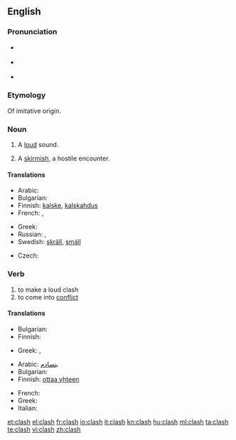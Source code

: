 {{wikipedia}}
==English==

===Pronunciation===
* {{a|UK}} {{IPA|/ˈklɑːʃ/}}
* {{a|UK}} {{IPA|/ˈklæʃ/}}
* {{rhymes|æʃ}}

===Etymology===
Of imitative origin.

===Noun===
{{en-noun|es}}

# {{onomat}} A [[loud]] sound.
# {{military}} A [[skirmish]], a hostile encounter.

====Translations====
{{trans-top|loud sound}}
* Arabic: {{t|ar|تصادم|sc=Arab}}
* Bulgarian: {{t|bg|трясък|m|sc=Cyrl}}
* Finnish: [[kalske]], [[kalskahdus]]
* French: {{t+|fr|fracas}}, {{t+|fr|cliquetis}}
{{trans-mid}}
* Greek: {{t+|el|κλαγγή|f|tr=klagi|sc=Grek}}
* Russian: {{t+|ru|лязг|sc=Cyrl}}, {{t+|ru|громыхание|sc=Cyrl}}
* Swedish: [[skräll]], [[smäll]]
{{trans-bottom}}

{{trans-top|skirmish}}
* Czech: {{t|cs|střet|m}}
{{trans-mid}}
{{trans-bottom}}

===Verb===
{{en-verb|clash|es}}

# to make a loud clash
# to come into [[conflict]]

====Translations====
{{trans-top|clash}}
* Bulgarian: {{t|bg|тряскам|sc=Cyrl}}
* Finnish: {{t-|fi|kalskahtaa}}
{{trans-mid}}
* Greek: {{t|el|κλαγγάζω|tr=klagazo|sc=Grek}},  {{t|el|βροντώ|tr=vronto|sc=Grek}}
{{trans-bottom}}

{{trans-top|conflict}}
* Arabic: [[يتصادم]]
* Bulgarian: {{t|bg|сблъсквам се|sc=Cyrl}}
* Finnish: [[ottaa yhteen]]
{{trans-mid}}
* French: {{t+|fr|s'affronter}}
* Greek: {{t|el|συγκρούομαι|tr=sinkruome|sc=Grek}}
* Italian: {{t+|it|cozzare}}
{{trans-bottom}}

[[et:clash]]
[[el:clash]]
[[fr:clash]]
[[io:clash]]
[[it:clash]]
[[kn:clash]]
[[hu:clash]]
[[ml:clash]]
[[ta:clash]]
[[te:clash]]
[[vi:clash]]
[[zh:clash]]